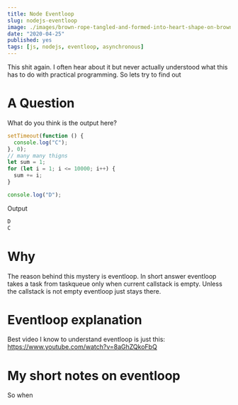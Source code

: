 ```yaml
---
title: Node Eventloop
slug: nodejs-eventloop
image: ./images/brown-rope-tangled-and-formed-into-heart-shape-on-brown-113737.jpg
date: "2020-04-25"
published: yes
tags: [js, nodejs, eventloop, asynchronous]
---
```



This shit again. I often hear about it but never actually understood what this has to do with practical programming. So lets try to find out

# A Question

What do you think is the output here?

<CodeDivWrapper>

<Highlight>

```js
setTimeout(function () {
  console.log("C");
}, 0);
// many many thigns
let sum = 1;
for (let i = 1; i <= 10000; i++) {
  sum += i;
}

console.log("D");
```

</Highlight>

</CodeDivWrapper>

Output

<CodeDivWrapper>

<Highlight>

```bash
D
C
```

</Highlight>

</CodeDivWrapper>

# Why

The reason behind this mystery is eventloop. In short answer eventloop takes a task from taskqueue only when current callstack is empty. Unless the callstack is not empty eventloop just stays there.

# Eventloop explanation

Best video I know to understand eventloop is just this:
https://www.youtube.com/watch?v=8aGhZQkoFbQ

# My short notes on eventloop

So when 